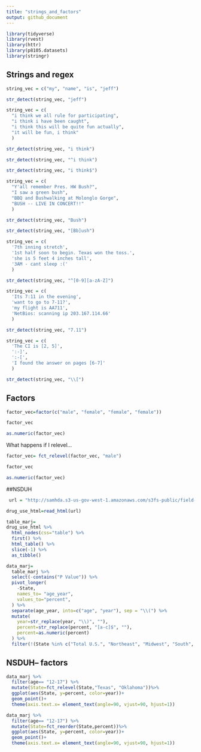 ```yaml
---
title: "strings_and_factors"
output: github_document
---
```


```r
library(tidyverse)
library(rvest)
library(httr)
library(p8105.datasets)
library(stringr)
```

## Strings and regex

```r
string_vec = c("my", "name", "is", "jeff")

str_detect(string_vec, "jeff")
```
```r
string_vec = c(
  "i think we all rule for participating",
  "i think i have been caught",
  "i think this will be quite fun actually",
  "it will be fun, i think"
  )

str_detect(string_vec, "i think")

str_detect(string_vec, "^i think")

str_detect(string_vec, "i think$")
```

```r
string_vec = c(
  "Y'all remember Pres. HW Bush?",
  "I saw a green bush",
  "BBQ and Bushwalking at Molonglo Gorge",
  "BUSH -- LIVE IN CONCERT!!"
  )

str_detect(string_vec, "Bush")

str_detect(string_vec, "[Bb]ush")
```
```r
string_vec = c(
  '7th inning stretch',
  '1st half soon to begin. Texas won the toss.',
  'she is 5 feet 4 inches tall',
  '3AM - cant sleep :('
  )

str_detect(string_vec, "^[0-9][a-zA-Z]")
```
```r
string_vec = c(
  'Its 7:11 in the evening',
  'want to go to 7-11?',
  'my flight is AA711',
  'NetBios: scanning ip 203.167.114.66'
  )

str_detect(string_vec, "7.11")
```
```r
string_vec = c(
  'The CI is [2, 5]',
  ':-]',
  ':-[',
  'I found the answer on pages [6-7]'
  )

str_detect(string_vec, "\\[")
```

## Factors

```r
factor_vec=factor(c("male", "female", "female", "female"))

factor_vec

as.numeric(factor_vec)
```
What happens if I relevel...

```r
factor_vec= fct_relevel(factor_vec, "male")

factor_vec

as.numeric(factor_vec)
```

##NSDUH

```r
 url = "http://samhda.s3-us-gov-west-1.amazonaws.com/s3fs-public/field-uploads/2k15StateFiles/NSDUHsaeShortTermCHG2015.htm"

drug_use_html=read_html(url)

table_marj=
drug_use_html %>% 
  html_nodes(css="table") %>% 
  first() %>% 
  html_table() %>% 
  slice(-1) %>% 
  as_tibble()
```

```r
data_marj=
  table_marj %>% 
  select(-contains("P Value")) %>% 
  pivot_longer(
    -State,
    names_to= "age_year",
    values_to="percent",
  ) %>% 
  separate(age_year, into=c("age", "year"), sep = "\\(") %>% 
  mutate(
    year=str_replace(year, "\\)", ""),
    percent=str_replace(percent, "[a-c]$", ""),
    percent=as.numeric(percent)
  ) %>% 
  filter(!(State %in% c("Total U.S.", "Northeast", "Midwest", "South", "West")))
```
## NSDUH-- factors

```r

data_marj %>% 
  filter(age== "12-17") %>% 
  mutate(State=fct_relevel(State,"Texas", "Oklahoma"))%>% 
  ggplot(aes(State, y=percent, color=year))+
  geom_point()+
  theme(axis.text.x= element_text(angle=90, vjust=90, hjust=1))

data_marj %>% 
  filter(age== "12-17") %>% 
  mutate(State=fct_reorder(State,percent))%>% 
  ggplot(aes(State, y=percent, color=year))+
  geom_point()+
  theme(axis.text.x= element_text(angle=90, vjust=90, hjust=1))
```


